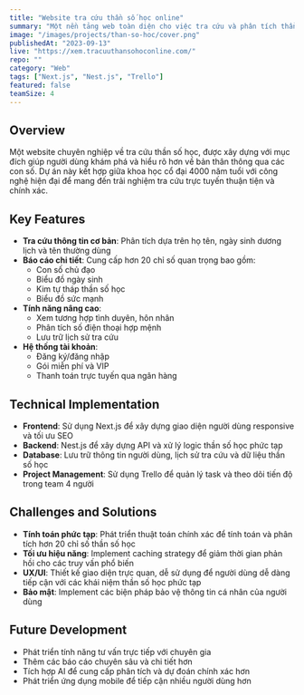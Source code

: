 ```yaml
---
title: "Website tra cứu thần số học online"
summary: "Một nền tảng web toàn diện cho việc tra cứu và phân tích thần số học, cung cấp các báo cáo chi tiết về con số chủ đạo, biểu đồ ngày sinh và các chỉ số quan trọng khác dựa trên ngày sinh và tên của người dùng."
image: "/images/projects/than-so-hoc/cover.png"
publishedAt: "2023-09-13"
live: "https://xem.tracuuthansohoconline.com/"
repo: ""
category: "Web"
tags: ["Next.js", "Nest.js", "Trello"]
featured: false
teamSize: 4
---
```


## Overview

Một website chuyên nghiệp về tra cứu thần số học, được xây dựng với mục đích giúp người dùng khám phá và hiểu rõ hơn về bản thân thông qua các con số. Dự án này kết hợp giữa khoa học cổ đại 4000 năm tuổi với công nghệ hiện đại để mang đến trải nghiệm tra cứu trực tuyến thuận tiện và chính xác.

## Key Features

- **Tra cứu thông tin cơ bản**: Phân tích dựa trên họ tên, ngày sinh dương lịch và tên thường dùng
- **Báo cáo chi tiết**: Cung cấp hơn 20 chỉ số quan trọng bao gồm:
  - Con số chủ đạo
  - Biểu đồ ngày sinh
  - Kim tự tháp thần số học
  - Biểu đồ sức mạnh
- **Tính năng nâng cao**: 
  - Xem tương hợp tình duyên, hôn nhân
  - Phân tích số điện thoại hợp mệnh
  - Lưu trữ lịch sử tra cứu
- **Hệ thống tài khoản**: 
  - Đăng ký/đăng nhập
  - Gói miễn phí và VIP
  - Thanh toán trực tuyến qua ngân hàng

## Technical Implementation

- **Frontend**: Sử dụng Next.js để xây dựng giao diện người dùng responsive và tối ưu SEO
- **Backend**: Nest.js để xây dựng API và xử lý logic thần số học phức tạp
- **Database**: Lưu trữ thông tin người dùng, lịch sử tra cứu và dữ liệu thần số học
- **Project Management**: Sử dụng Trello để quản lý task và theo dõi tiến độ trong team 4 người

## Challenges and Solutions

- **Tính toán phức tạp**: Phát triển thuật toán chính xác để tính toán và phân tích hơn 20 chỉ số thần số học
- **Tối ưu hiệu năng**: Implement caching strategy để giảm thời gian phản hồi cho các truy vấn phổ biến
- **UX/UI**: Thiết kế giao diện trực quan, dễ sử dụng để người dùng dễ dàng tiếp cận với các khái niệm thần số học phức tạp
- **Bảo mật**: Implement các biện pháp bảo vệ thông tin cá nhân của người dùng

## Future Development

- Phát triển tính năng tư vấn trực tiếp với chuyên gia
- Thêm các báo cáo chuyên sâu và chi tiết hơn
- Tích hợp AI để cung cấp phân tích và dự đoán chính xác hơn
- Phát triển ứng dụng mobile để tiếp cận nhiều người dùng hơn
